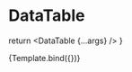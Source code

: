 

<Meta title="Features / DataTable" component={DataTable} />

# DataTable

  return <DataTable {...args} />
}

<Preview>
  <Story
    name="DataTable"
    args={{
      className: '',
      headers: [
        { key: 'title', title: 'Title' },
        { key: 'something', title: 'Something Else' }
      ],
      data: [
        { title: 'Home', something: 'Testing' },
        { title: 'Products', something: 'Testing' },
        { title: 'About', something: 'Testing' }
      ]
    }}
  >
    {Template.bind({})}
  </Story>
</Preview>

<Props from={DataTable} />
